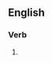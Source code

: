 ==English==

===Verb===
{{head|en|present participle}}

# {{present participle of|limber|lang=en|nocat=1}}